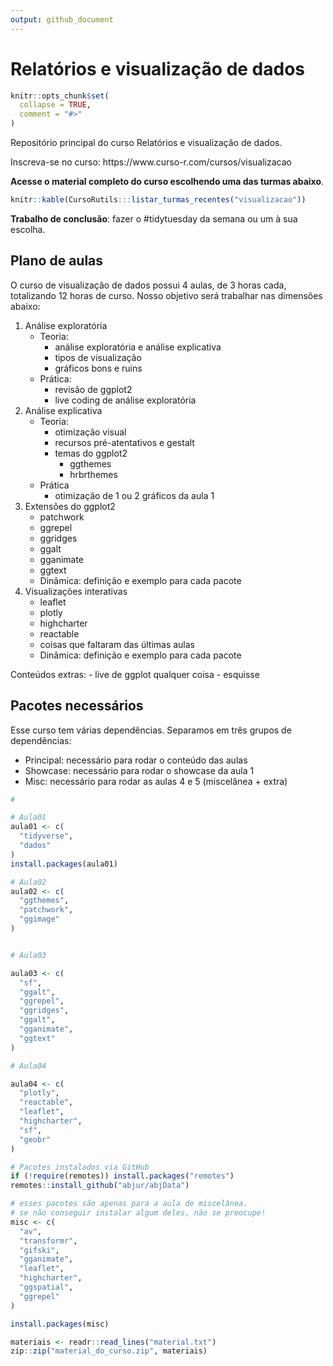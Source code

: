 ```yaml
---
output: github_document
---
```


# Relatórios e visualização de dados

<!-- README.md is generated from README.Rmd. Please edit that file -->

```r
knitr::opts_chunk$set(
  collapse = TRUE,
  comment = "#>"
)
```

Repositório principal do curso Relatórios e visualização de dados.

Inscreva-se no curso: https://www.curso-r.com/cursos/visualizacao

**Acesse o material completo do curso escolhendo uma das turmas abaixo**.

```r
knitr::kable(CursoRutils:::listar_turmas_recentes("visualizacao"))
```

**Trabalho de conclusão**: fazer o #tidytuesday da semana ou um à sua escolha.

## Plano de aulas

O curso de visualização de dados possui 4 aulas, de 3 horas cada, totalizando 12 horas de curso. Nosso objetivo será trabalhar nas dimensões abaixo:

1. Análise exploratória
    - Teoria:
      - análise exploratória e análise explicativa
      - tipos de visualização
      - gráficos bons e ruins
    - Prática:
      - revisão de ggplot2
      - live coding de análise exploratória
2. Análise explicativa
    - Teoria:
      - otimização visual
      - recursos pré-atentativos e gestalt
      - temas do ggplot2
          - ggthemes
          - hrbrthemes
    - Prática
      - otimização de 1 ou 2 gráficos da aula 1
3. Extensões do ggplot2
    - patchwork
    - ggrepel
    - ggridges
    - ggalt
    - gganimate
    - ggtext
    - Dinâmica: definição e exemplo para cada pacote
4. Visualizações interativas
    - leaflet
    - plotly
    - highcharter
    - reactable
    - coisas que faltaram das últimas aulas
    - Dinâmica: definição e exemplo para cada pacote

Conteúdos extras:
    - live de ggplot qualquer coisa
    - esquisse

## Pacotes necessários

Esse curso tem várias dependências. Separamos em três grupos de dependências:

- Principal: necessário para rodar o conteúdo das aulas
- Showcase: necessário para rodar o showcase da aula 1
- Misc: necessário para rodar as aulas 4 e 5 (miscelânea + extra)

```r

# 

# Aula01
aula01 <- c(
  "tidyverse",
  "dados"
)
install.packages(aula01)

# Aula02
aula02 <- c(
  "ggthemes",
  "patchwork",
  "ggimage"
)


# Aula03

aula03 <- c(
  "sf",
  "ggalt",
  "ggrepel",
  "ggridges",
  "ggalt",
  "gganimate",
  "ggtext"
)

# Aula04

aula04 <- c(
  "plotly",
  "reactable",
  "leaflet",
  "highcharter",
  "sf",
  "geobr"
)

# Pacotes instalados via GitHub
if (!require(remotes)) install.packages("remotes")
remotes::install_github("abjur/abjData")

# esses pacotes são apenas para a aula de miscelânea.
# se não conseguir instalar algum deles, não se preocupe!
misc <- c(
  "av", 
  "transformr", 
  "gifski",
  "gganimate",
  "leaflet",
  "highcharter",
  "ggspatial",
  "ggrepel"
)

install.packages(misc)

```


```r
materiais <- readr::read_lines("material.txt")
zip::zip("material_do_curso.zip", materiais)
```

